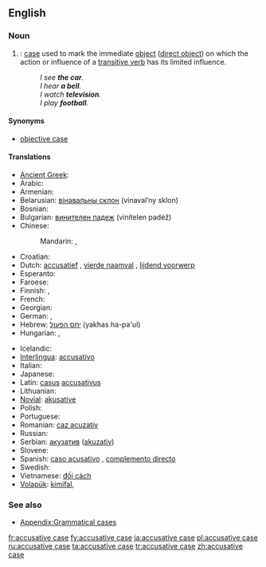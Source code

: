 ==English==
{{wikipedia}}

===Noun===
{{en-noun|sg=[[accusative]] [[case]]}}

# {{grammar}}: [[case]] used to mark the immediate [[object]] ([[direct object]]) on which the action or influence of a [[transitive verb]] has its limited influence.
#: ''I see '''the car'''.''
#: ''I hear '''a bell'''.''
#: ''I watch '''television'''.''
#: ''I play '''football'''.''

====Synonyms====
* [[objective case]]

====Translations====
{{trans-top|case used to mark the immediate object}}
* [[Ancient Greek]]: {{tø|grc|αἰτιατική πτῶσις|tr=aitiatikē ptōsis|sc=polytonic}}
* Arabic: {{t|ar|منصوب|m|tr=manSuub}}
* Armenian: {{t-|hy|հայցական հոլով|tr=hayc'akan holov}}
* Belarusian: [[вінавальны склон]] (vinaval’ny sklon) {{m}}
* Bosnian: {{t-|bs|akuzativ|m}}
* Bulgarian: [[винителен падеж]] (vinítelen padéž) {{m}}
* Chinese:
*: Mandarin: {{t|cmn|賓格|sc=Hani}},  {{t|cmn|宾格|tr=bīngé|sc=Hani}}
* Croatian: {{t+|hr|akuzativ|m}}
* Dutch: [[accusatief]] {{m}}, [[vierde naamval]] {{m}}, [[lijdend voorwerp]] {{n}}
* Esperanto: {{t-|eo|akuzativo|xs=Esperanto}}
* Faroese: {{t|fo|hvønnfall|n}}
* Finnish: {{t+|fi|kohdanto}}, {{t+|fi|akkusatiivi}}
* French: {{t+|fr|accusatif|m}}
* Georgian: {{t|ka|ბრალდებითი ბრუნვა|tr=braldebit'i brunva|sc=Geor}}
* German: {{t+|de|Akkusativ|m}}, {{t+|de|Wenfall|m}}
* Hebrew: [[יחס הפעול]] (yakhas ha-pa'ul) {{m}}
* Hungarian: {{t+|hu|tárgyeset}}, {{t|hu|akkuzatívusz}}
{{trans-mid}}
* Icelandic: {{t+|is|þolfall|n}}
* [[Interlingua]]: [[accusativo]]
* Italian: {{t+|it|accusativo|m}}
* Japanese: {{t+|ja|対格|tr=たいかく, taikakú}}
* Latin: [[casus]] [[accusativus]] {{m}}
* Lithuanian: {{t+|lt|galininkas|m|xs=Lithuanian}}
* [[Novial]]: [[akusative]]
* Polish: {{t+|pl|biernik|m}}
* Portuguese: {{t+|pt|acusativo|m}}
* Romanian: [[caz acuzativ]] {{n}}
* Russian: {{t+|ru|винительный падеж|m|tr=vinítel’nyj padéž}}
* Serbian: [[акузатив]] ([[akuzativ]]) {{m}}
* Slovene: {{t+|sl|tožilnik|m}}
* Spanish: [[caso acusativo]] {{m}}, [[complemento directo]] {{m}}
* Swedish: {{t+|sv|ackusativ}}
* Vietnamese: [[đối cách]]
* [[Volapük]]: [[kimifal]], {{t|vo|kusatif}}
{{trans-bottom}}

===See also===
* [[Appendix:Grammatical cases]]

[[fr:accusative case]]
[[fy:accusative case]]
[[ja:accusative case]]
[[pl:accusative case]]
[[ru:accusative case]]
[[ta:accusative case]]
[[tr:accusative case]]
[[zh:accusative case]]